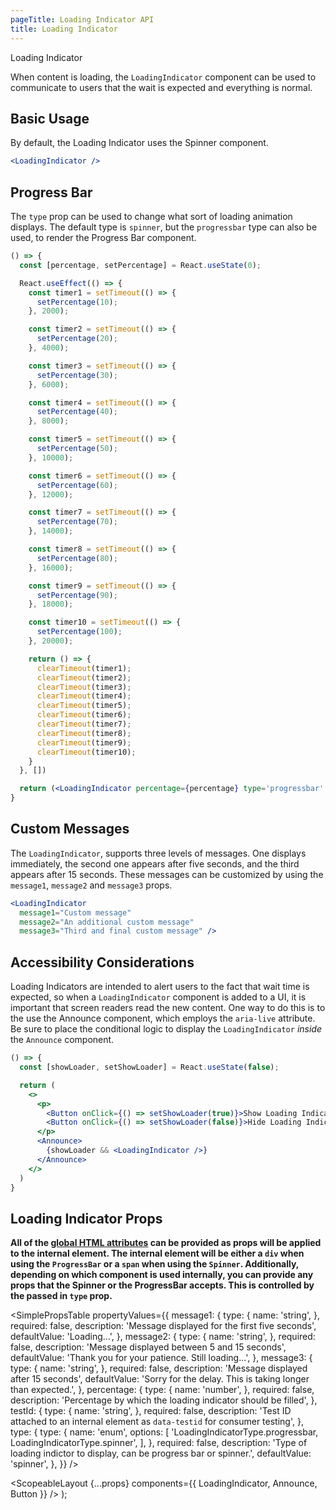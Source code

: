 ```yaml
---
pageTitle: Loading Indicator API
title: Loading Indicator
---
```



<DocsHeading to="/design/loading-indicators/" type="design">
  Loading Indicator
</DocsHeading>

When content is loading, the `LoadingIndicator` component can be used to communicate to users that the wait is expected and everything is normal.

## Basic Usage

By default, the Loading Indicator uses the <Link to="/api/spinner">Spinner</Link> component.

```.jsx
<LoadingIndicator />
```

## Progress Bar

The `type` prop can be used to change what sort of loading animation displays. The default type is `spinner`, but the `progressbar` type can also be used,
to render the <Link to="/api/progress-bar">Progress Bar</Link> component.

```.jsx
() => {
  const [percentage, setPercentage] = React.useState(0);

  React.useEffect(() => {
    const timer1 = setTimeout(() => {
      setPercentage(10);
    }, 2000);

    const timer2 = setTimeout(() => {
      setPercentage(20);
    }, 4000);

    const timer3 = setTimeout(() => {
      setPercentage(30);
    }, 6000);

    const timer4 = setTimeout(() => {
      setPercentage(40);
    }, 8000);

    const timer5 = setTimeout(() => {
      setPercentage(50);
    }, 10000);

    const timer6 = setTimeout(() => {
      setPercentage(60);
    }, 12000);

    const timer7 = setTimeout(() => {
      setPercentage(70);
    }, 14000);

    const timer8 = setTimeout(() => {
      setPercentage(80);
    }, 16000);

    const timer9 = setTimeout(() => {
      setPercentage(90);
    }, 18000);

    const timer10 = setTimeout(() => {
      setPercentage(100);
    }, 20000);

    return () => {
      clearTimeout(timer1);
      clearTimeout(timer2);
      clearTimeout(timer3);
      clearTimeout(timer4);
      clearTimeout(timer5);
      clearTimeout(timer6);
      clearTimeout(timer7);
      clearTimeout(timer8);
      clearTimeout(timer9);
      clearTimeout(timer10);
    }
  }, [])

  return (<LoadingIndicator percentage={percentage} type='progressbar' />)
}
```

## Custom Messages

The `LoadingIndicator`, supports three levels of messages. One displays immediately, the second one appears after five seconds, and the third appears after 15 seconds.
These messages can be customized by using the `message1`, `message2` and `message3` props.

```.jsx
<LoadingIndicator
  message1="Custom message"
  message2="An additional custom message"
  message3="Third and final custom message" />
```

## Accessibility Considerations

Loading Indicators are intended to alert users to the fact that wait time is expected, so when a `LoadingIndicator` component is added to a UI, it is important that screen readers read the new content.
One way to do this is to the use the <Link to="/api/announce">Announce component</Link>, which employs the `aria-live` attribute. Be sure to place
the conditional logic to display the `LoadingIndicator` _inside_ the `Announce` component.

```.jsx
() => {
  const [showLoader, setShowLoader] = React.useState(false);

  return (
    <>
      <p>
        <Button onClick={() => setShowLoader(true)}>Show Loading Indicator</Button>
        <Button onClick={() => setShowLoader(false)}>Hide Loading Indicator</Button>
      </p>
      <Announce>
        {showLoader && <LoadingIndicator />}
      </Announce>
    </>
  )
}
```

## Loading Indicator Props

**All of the [global HTML attributes](https://developer.mozilla.org/en-US/docs/Web/HTML/Global_attributes) can be provided as props will be applied to the internal element. The internal element will be either a `div` when using the `ProgressBar` or a `span` when using the `Spinner`. Additionally, depending on which component is used internally, you can provide any props that the <Link to="/api/spinner#spinner_props">Spinner</Link> or the <Link to="/api/progress-bar#progress_bar%20props">ProgressBar</Link> accepts. This is controlled by the passed in `type` prop.**

<SimplePropsTable
  propertyValues={{
    message1: {
      type: {
        name: 'string',
      },
      required: false,
      description: 'Message displayed for the first five seconds',
      defaultValue: 'Loading...',
    },
    message2: {
      type: {
        name: 'string',
      },
      required: false,
      description: 'Message displayed between 5 and 15 seconds',
      defaultValue: 'Thank you for your patience. Still loading...',
    },
    message3: {
      type: {
        name: 'string',
      },
      required: false,
      description: 'Message displayed after 15 seconds',
      defaultValue: 'Sorry for the delay. This is taking longer than expected.',
    },
    percentage: {
      type: {
        name: 'number',
      },
      required: false,
      description: 'Percentage by which the loading indicator should be filled',
    },
    testId: {
      type: {
        name: 'string',
      },
      required: false,
      description:
        'Test ID attached to an internal element as `data-testid` for consumer testing',
    },
    type: {
      type: {
        name: 'enum',
        options: [
          'LoadingIndicatorType.progressbar, LoadingIndicatorType.spinner',
        ],
      },
      required: false,
      description:
        'Type of loading indictor to display, can be progress bar or spinner.',
      defaultValue: 'spinner',
    },
  }}
/>

  <ScopeableLayout
    {...props}
    components={{ LoadingIndicator, Announce, Button }}
  />
);

